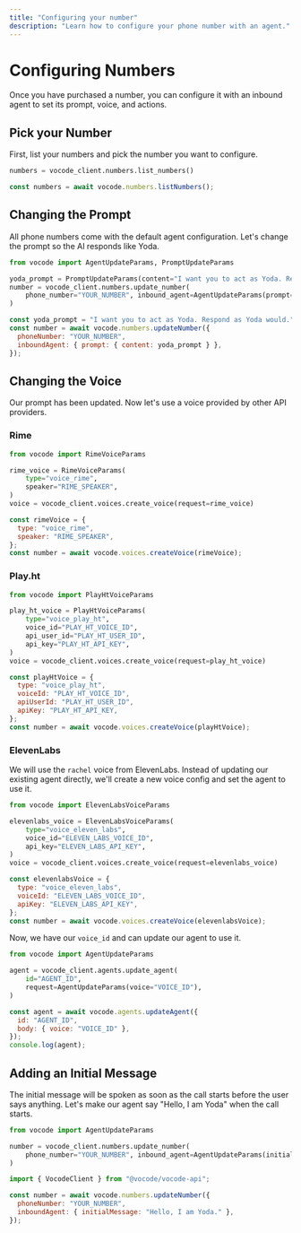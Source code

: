 ```yaml
---
title: "Configuring your number"
description: "Learn how to configure your phone number with an agent."
---
```


# Configuring Numbers

Once you have purchased a number, you can configure it with an inbound agent to set its prompt, voice, and actions.

## Pick your Number

First, list your numbers and pick the number you want to configure.

<CodeGroup>

```python Python
numbers = vocode_client.numbers.list_numbers()
```

```javascript TypeScript
const numbers = await vocode.numbers.listNumbers();
```

</CodeGroup>

## Changing the Prompt

All phone numbers come with the default agent configuration. Let's change the
prompt so the AI responds like Yoda.

<CodeGroup>

```python Python
from vocode import AgentUpdateParams, PromptUpdateParams

yoda_prompt = PromptUpdateParams(content="I want you to act as Yoda. Respond as Yoda would.")
number = vocode_client.numbers.update_number(
    phone_number="YOUR_NUMBER", inbound_agent=AgentUpdateParams(prompt=yoda_prompt)
)
```

```javascript TypeScript
const yoda_prompt = "I want you to act as Yoda. Respond as Yoda would.";
const number = await vocode.numbers.updateNumber({
  phoneNumber: "YOUR_NUMBER",
  inboundAgent: { prompt: { content: yoda_prompt } },
});
```

</CodeGroup>

## Changing the Voice

Our prompt has been updated. Now let's use a voice provided by other API providers.

### Rime

<CodeGroup>

```python Python
from vocode import RimeVoiceParams

rime_voice = RimeVoiceParams(
    type="voice_rime",
    speaker="RIME_SPEAKER",
)
voice = vocode_client.voices.create_voice(request=rime_voice)
```

```javascript TypeScript
const rimeVoice = {
  type: "voice_rime",
  speaker: "RIME_SPEAKER",
};
const number = await vocode.voices.createVoice(rimeVoice);
```

</CodeGroup>

### Play.ht

<CodeGroup>

```python Python
from vocode import PlayHtVoiceParams

play_ht_voice = PlayHtVoiceParams(
    type="voice_play_ht",
    voice_id="PLAY_HT_VOICE_ID",
    api_user_id="PLAY_HT_USER_ID",
    api_key="PLAY_HT_API_KEY",
)
voice = vocode_client.voices.create_voice(request=play_ht_voice)
```

```javascript TypeScript
const playHtVoice = {
  type: "voice_play_ht",
  voiceId: "PLAY_HT_VOICE_ID",
  apiUserId: "PLAY_HT_USER_ID",
  apiKey: "PLAY_HT_API_KEY,
};
const number = await vocode.voices.createVoice(playHtVoice);
```

</CodeGroup>

### ElevenLabs

We will use the `rachel` voice from ElevenLabs. Instead of updating our existing agent directly,
we'll create a new voice config and set the agent to use it.

<CodeGroup>

```python Python
from vocode import ElevenLabsVoiceParams

elevenlabs_voice = ElevenLabsVoiceParams(
    type="voice_eleven_labs",
    voice_id="ELEVEN_LABS_VOICE_ID",
    api_key="ELEVEN_LABS_API_KEY",
)
voice = vocode_client.voices.create_voice(request=elevenlabs_voice)
```

```javascript TypeScript
const elevenlabsVoice = {
  type: "voice_eleven_labs",
  voiceId: "ELEVEN_LABS_VOICE_ID",
  apiKey: "ELEVEN_LABS_API_KEY",
};
const number = await vocode.voices.createVoice(elevenlabsVoice);
```

</CodeGroup>

Now, we have our `voice_id` and can update our agent to use it.

<CodeGroup>

```python Python
from vocode import AgentUpdateParams

agent = vocode_client.agents.update_agent(
    id="AGENT_ID",
    request=AgentUpdateParams(voice="VOICE_ID"),
)
```

```javascript TypeScript
const agent = await vocode.agents.updateAgent({
  id: "AGENT_ID",
  body: { voice: "VOICE_ID" },
});
console.log(agent);
```

</CodeGroup>

## Adding an Initial Message

The initial message will be spoken as soon as the call starts before the user says anything. Let's make our agent say "Hello, I am Yoda" when the call starts.

<CodeGroup>

```python Python
from vocode import AgentUpdateParams

number = vocode_client.numbers.update_number(
    phone_number="YOUR_NUMBER", inbound_agent=AgentUpdateParams(initial_message="Hello, I am Yoda.")
)

```

```javascript TypeScript
import { VocodeClient } from "@vocode/vocode-api";

const number = await vocode.numbers.updateNumber({
  phoneNumber: "YOUR_NUMBER",
  inboundAgent: { initialMessage: "Hello, I am Yoda." },
});
```

</CodeGroup>
